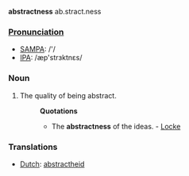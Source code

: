 '''abstractness''' ab.stract.ness

===[[Pronunciation]]===
*[[w:SAMPA|SAMPA]]: /'/
*[[w:IPA|IPA]]: /æp'strɜktnεs/

===Noun===
#The quality of being abstract.
#:'''Quotations'''
#:*The '''abstractness''' of the ideas. - [[Locke]]

===Translations===
*[[Dutch]]: [[abstractheid]]